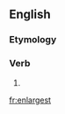 ==English==

===Etymology===
{{suffix|enlarge|est|lang=en}}

===Verb===
{{head|en|verb form}}

# {{en-archaic second-person singular of|enlarge|lang=en}}

[[fr:enlargest]]